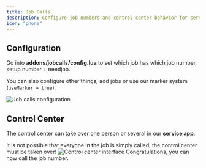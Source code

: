 ```yaml
---
title: Job Calls
description: Configure job numbers and control center behavior for service dispatches
icon: "phone"
---
```


## Configuration

Go into **addons/jobcalls/config.lua** to set which job has which job number, setup number + needjob.

You can also configure other things, add jobs or use our marker system (`useMarker = true`).

<Frame>
  <img
    src="https://284060423-files.gitbook.io/~/files/v0/b/gitbook-x-prod.appspot.com/o/spaces%2F9nk3u2fvDPBGM8TrCd0N%2Fuploads%2FgcSPtmWbomr40jbzLndq%2Fjobcalls.png?alt=media&token=9f82f8f7-10aa-46ed-9afc-43cd9125ca2a"
    alt="Job calls configuration"
    className="rounded-lg"
  />
</Frame>

## Control Center

The control center can take over one person or several in our **service app**.

<Warning>
  It is not possible that everyone in the job is simply called, the control center must be taken over!
</Warning>

<Frame>
  <img
    src="https://284060423-files.gitbook.io/~/files/v0/b/gitbook-x-prod.appspot.com/o/spaces%2F9nk3u2fvDPBGM8TrCd0N%2Fuploads%2F6clFu8x6qqPReMKxTanf%2Fimage%20(3).webp?alt=media&token=8260edbd-c761-425b-83e5-78afe8339e31"
    alt="Control center interface"
    className="rounded-lg"
  />
</Frame>

<Check>
  Congratulations, you can now call the job number.
</Check>